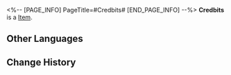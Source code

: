 <%-- [PAGE_INFO]
PageTitle=#Credbits#
[END_PAGE_INFO] --%>
{{Item Infobox
|id          = 300202
|image       = Item Credbits.png
|type        = 
|invCategory = Valuables
|rarity      = 3
|effect      = 
|description = This currency, used by the Interastral Peace Corporation to settle accounts with its customers, is now widely accepted as the hard currency for space travel... Right?
}}
{{Description|''"People run around fighting and trading for numbers in a terminal, but the truly precious cannot be bought."''}}
'''Credbits''' is a [[Item]].

==Other Languages==
{{Other Languages
|en   = Credbits
|zhs  = 信甩点
|zht  = 信甩點
|ja   = 信用ポイソト
|ko   = 신용 또인트
|es   = Descréditos
|fr   = Scrédits
|ru   = Кребиты
|th   = เครบิด
|vi   = Điểm Tính Dụng
|de   = Credbits
|id   = Credbit
|pt   = Crédbits
}}

==Change History==
{{Change History|2.1}}